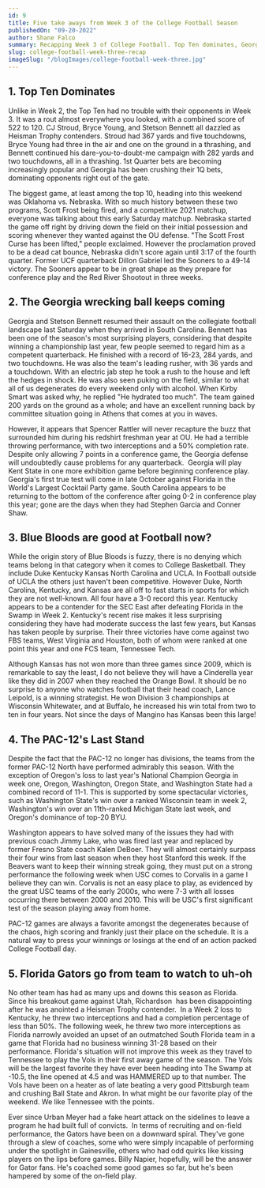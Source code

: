 ```yaml
---
id: 9
title: Five take aways from Week 3 of the College Football Season
publishedOn: "09-20-2022"
author: Shane Falco
summary: Recapping Week 3 of College Football. Top Ten dominates, Georgia is a wrecking ball. The blue bloods of basketball are now good at football? The PAC-12's Last Stand.
slug: college-football-week-three-recap
imageSlug: "/blogImages/college-football-week-three.jpg"
---
```


<h2 style={{ backgroundColor: "black", color: "white", padding: "20px" }}>
  1. Top Ten Dominates
</h2>
<div style={{ fontFamily: "monospace", margin: "0 24px" }}>
 Unlike in Week 2, the Top Ten had no trouble with their opponents in Week 3. It was a rout almost everywhere you looked, with a combined score of 522 to 120. CJ Stroud, Bryce Young, and Stetson Bennett all dazzled as Heisman Trophy contenders. Stroud had 367 yards and five touchdowns, Bryce Young had three in the air and one on the ground in a thrashing, and Bennett continued his dare-you-to-doubt-me campaign with 282 yards and two touchdowns, all in a thrashing. 1st Quarter bets are becoming increasingly popular and Georgia has been crushing their 1Q bets, dominating opponents right out of the gate.

The biggest game, at least among the top 10, heading into this weekend was Oklahoma vs. Nebraska. With so much history between these two programs, Scott Frost being fired, and a competitive 2021 matchup, everyone was talking about this early Saturday matchup. Nebraska started the game off right by driving down the field on their initial possession and scoring whenever they wanted against the OU defense. "The Scott Frost Curse has been lifted," people exclaimed. However the proclamation proved to be a dead cat bounce, Nebraska didn't score again until 3:17 of the fourth quarter. Former UCF quarterback Dillon Gabriel led the Sooners to a 49-14 victory. The Sooners appear to be in great shape as they prepare for conference play and the Red River Shootout in three weeks.

</div>

<h2 style={{ backgroundColor: "black", color: "white", padding: "20px" }}>
  2. The Georgia wrecking ball keeps coming
</h2>
<div style={{ fontFamily: "monospace", margin: "0 24px" }}>
  Georgia and Stetson Bennett resumed their assault on the collegiate football landscape last Saturday when they arrived in South Carolina. Bennett has been one of the season's most surprising players, considering that despite winning a championship last year, few people seemed to regard him as a competent quarterback. He finished with a record of 16-23, 284 yards, and two touchdowns. He was also the team's leading rusher, with 36 yards and a touchdown. With an electric jab step he took a rush to the house and left the hedges in shock. He was also seen puking on the field, similar to what all of us degenerates do every weekend only with alcohol. When Kirby Smart was asked why, he replied "He hydrated too much". The team gained 200 yards on the ground as a whole; and have an excellent running back by committee situation going in Athens that comes at you in waves.

However, it appears that Spencer Rattler will never recapture the buzz that surrounded him during his redshirt freshman year at OU. He had a terrible throwing performance, with two interceptions and a 50% completion rate. Despite only allowing 7 points in a conference game, the Georgia defense will undoubtedly cause problems for any quarterback.  Georgia will play Kent State in one more exhibition game before beginning conference play. Georgia's first true test will come in late October against Florida in the World's Largest Cocktail Party game. South Carolina appears to be returning to the bottom of the conference after going 0-2 in conference play this year; gone are the days when they had Stephen Garcia and Conner Shaw.

</div>

<h2 style={{ backgroundColor: "black", color: "white", padding: "20px" }}>
  3. Blue Bloods are good at Football now?
</h2>
<div style={{ fontFamily: "monospace", margin: "0 24px" }}>
  While the origin story of Blue Bloods is fuzzy, there is no denying which teams belong in that category when it comes to College Basketball. They include Duke Kentucky Kansas North Carolina and UCLA. In Football outside of UCLA the others just haven't been competitive. However Duke, North Carolina, Kentucky, and Kansas are all off to fast starts in sports for which they are not well-known. All four have a 3-0 record this year. Kentucky appears to be a contender for the SEC East after defeating Florida in the Swamp in Week 2. Kentucky's recent rise makes it less surprising considering they have had moderate success the last few years, but Kansas has taken people by surprise. Their three victories have come against two FBS teams, West Virginia and Houston, both of whom were ranked at one point this year and one FCS team, Tennessee Tech.

Although Kansas has not won more than three games since 2009, which is remarkable to say the least, I do not believe they will have a Cinderella year like they did in 2007 when they reached the Orange Bowl. It should be no surprise to anyone who watches football that their head coach, Lance Leipold, is a winning strategist. He won Division 3 championships at Wisconsin Whitewater, and at Buffalo, he increased his win total from two to ten in four years. Not since the days of Mangino has Kansas been this large!

</div>

<h2 style={{ backgroundColor: "black", color: "white", padding: "20px" }}>
  4. The PAC-12's Last Stand
</h2>
<div style={{ fontFamily: "monospace", margin: "0 24px" }}>
  Despite the fact that the PAC-12 no longer has divisions, the teams from the former PAC-12 North have performed admirably this season. With the exception of Oregon's loss to last year's National Champion Georgia in week one, Oregon, Washington, Oregon State, and Washington State had a combined record of 11-1. This is supported by some spectacular victories, such as Washington State's win over a ranked Wisconsin team in week 2, Washington's win over an 11th-ranked Michigan State last week, and Oregon's dominance of top-20 BYU.

Washington appears to have solved many of the issues they had with previous coach Jimmy Lake, who was fired last year and replaced by former Fresno State coach Kalen DeBoer. They will almost certainly surpass their four wins from last season when they host Stanford this week. If the Beavers want to keep their winning streak going, they must put on a strong performance the following week when USC comes to Corvalis in a game I believe they can win. Corvalis is not an easy place to play, as evidenced by the great USC teams of the early 2000s, who were 7-3 with all losses occurring there between 2000 and 2010. This will be USC's first significant test of the season playing away from home.

PAC-12 games are always a favorite amongst the degenerates because of the chaos, high scoring and frankly just their place on the schedule. It is a natural way to press your winnings or losings at the end of an action packed College Football day.

</div>

<h2 style={{ backgroundColor: "black", color: "white", padding: "20px" }}>
  5. Florida Gators go from team to watch to uh-oh
</h2>
<div style={{ fontFamily: "monospace", margin: "0 24px" }}>
  No other team has had as many ups and downs this season as Florida. Since his breakout game against Utah, Richardson  has been disappointing after he was anointed a Heisman Trophy contender.  In a Week 2 loss to Kentucky, he threw two interceptions and had a completion percentage of less than 50%. The following week, he threw two more interceptions as Florida narrowly avoided an upset of an outmatched South Florida team in a game that Florida had no business winning 31-28 based on their performance. Florida's situation will not improve this week as they travel to Tennessee to play the Vols in their first away game of the season. The Vols will be the largest favorite they have ever been heading into The Swamp at -10.5, the line opened at 4.5 and was HAMMERED up to that number. The Vols have been on a heater as of late beating a very good Pittsburgh team and crushing Ball State and Akron. In what might be our favorite play of the weekend. We like Tennessee with the points.

Ever since Urban Meyer had a fake heart attack on the sidelines to leave a program he had built full of convicts.  In terms of recruiting and on-field performance, the Gators have been on a downward spiral. They've gone through a slew of coaches, some who were simply incapable of performing under the spotlight in Gainesville, others who had odd quirks like kissing players on the lips before games. Billy Napier, hopefully, will be the answer for Gator fans. He's coached some good games so far, but he's been hampered by some of the on-field play.

</div>
